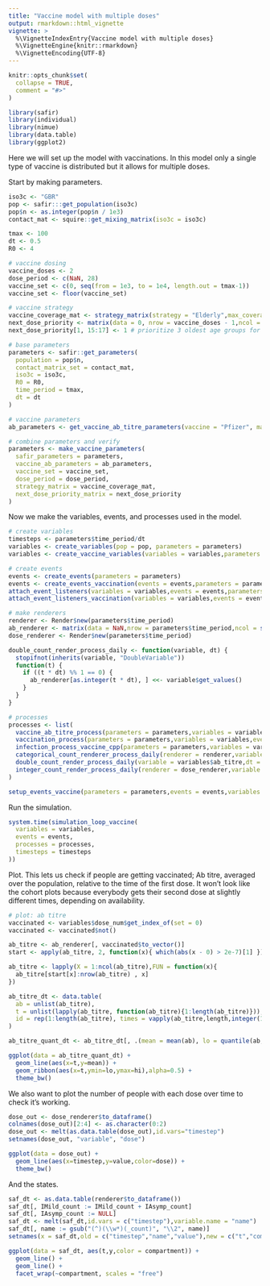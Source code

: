 ```yaml
---
title: "Vaccine model with multiple doses"
output: rmarkdown::html_vignette
vignette: >
  %\VignetteIndexEntry{Vaccine model with multiple doses}
  %\VignetteEngine{knitr::rmarkdown}
  %\VignetteEncoding{UTF-8}
---
```


```r
knitr::opts_chunk$set(
  collapse = TRUE,
  comment = "#>"
)
```

```r
library(safir)
library(individual)
library(nimue)
library(data.table)
library(ggplot2)
```

Here we will set up the model with vaccinations. In this model only a single type of vaccine is distributed but it allows for multiple doses.

Start by making parameters.

```r
iso3c <- "GBR"
pop <- safir:::get_population(iso3c)
pop$n <- as.integer(pop$n / 1e3)
contact_mat <- squire::get_mixing_matrix(iso3c = iso3c)

tmax <- 100
dt <- 0.5
R0 <- 4

# vaccine dosing
vaccine_doses <- 2
dose_period <- c(NaN, 28)
vaccine_set <- c(0, seq(from = 1e3, to = 1e4, length.out = tmax-1))
vaccine_set <- floor(vaccine_set)

# vaccine strategy
vaccine_coverage_mat <- strategy_matrix(strategy = "Elderly",max_coverage = 0.2)
next_dose_priority <- matrix(data = 0, nrow = vaccine_doses - 1,ncol = ncol(vaccine_coverage_mat))
next_dose_priority[1, 15:17] <- 1 # prioritize 3 oldest age groups for next dose

# base parameters
parameters <- safir::get_parameters(
  population = pop$n,
  contact_matrix_set = contact_mat,
  iso3c = iso3c,
  R0 = R0,
  time_period = tmax,
  dt = dt
)

# vaccine parameters
ab_parameters <- get_vaccine_ab_titre_parameters(vaccine = "Pfizer", max_dose = vaccine_doses,correlated = FALSE)

# combine parameters and verify
parameters <- make_vaccine_parameters(
  safir_parameters = parameters,
  vaccine_ab_parameters = ab_parameters,
  vaccine_set = vaccine_set,
  dose_period = dose_period,
  strategy_matrix = vaccine_coverage_mat,
  next_dose_priority_matrix = next_dose_priority
)
```

Now we make the variables, events, and processes used in the model.

```r
# create variables
timesteps <- parameters$time_period/dt
variables <- create_variables(pop = pop, parameters = parameters)
variables <- create_vaccine_variables(variables = variables,parameters = parameters)

# create events
events <- create_events(parameters = parameters)
events <- create_events_vaccination(events = events,parameters = parameters)
attach_event_listeners(variables = variables,events = events,parameters = parameters, dt = dt)
attach_event_listeners_vaccination(variables = variables,events = events,parameters = parameters,dt = dt)

# make renderers
renderer <- Render$new(parameters$time_period)
ab_renderer <- matrix(data = NaN,nrow = parameters$time_period,ncol = sum(parameters$population))
dose_renderer <- Render$new(parameters$time_period)

double_count_render_process_daily <- function(variable, dt) {
  stopifnot(inherits(variable, "DoubleVariable"))
  function(t) {
    if ((t * dt) %% 1 == 0) {
      ab_renderer[as.integer(t * dt), ] <<- variable$get_values()
    }
  }
}

# processes
processes <- list(
  vaccine_ab_titre_process(parameters = parameters,variables = variables,events = events,dt = dt),
  vaccination_process(parameters = parameters,variables = variables,events = events,dt = dt),
  infection_process_vaccine_cpp(parameters = parameters,variables = variables,events = events,dt = dt),
  categorical_count_renderer_process_daily(renderer = renderer,variable = variables$states,categories = variables$states$get_categories(),dt = dt),
  double_count_render_process_daily(variable = variables$ab_titre,dt = dt),
  integer_count_render_process_daily(renderer = dose_renderer,variable = variables$dose_num,margin = 0:vaccine_doses,dt = dt)
)

setup_events_vaccine(parameters = parameters,events = events,variables = variables,dt = dt)
```

Run the simulation.

```r
system.time(simulation_loop_vaccine(
  variables = variables,
  events = events,
  processes = processes,
  timesteps = timesteps
))
```

Plot. This lets us check if people are getting vaccinated; Ab titre, averaged over the population, relative to the time of the first dose. It won't look like the cohort plots because everybody gets their second dose at slightly different times, depending on availability.

```r
# plot: ab titre
vaccinated <- variables$dose_num$get_index_of(set = 0)
vaccinated <- vaccinated$not()

ab_titre <- ab_renderer[, vaccinated$to_vector()]
start <- apply(ab_titre, 2, function(x){ which(abs(x - 0) > 2e-7)[1] })

ab_titre <- lapply(X = 1:ncol(ab_titre),FUN = function(x){
  ab_titre[start[x]:nrow(ab_titre) , x]
})

ab_titre_dt <- data.table(
  ab = unlist(ab_titre),
  t = unlist(lapply(ab_titre, function(ab_titre){1:length(ab_titre)})),
  id = rep(1:length(ab_titre), times = vapply(ab_titre,length,integer(1)))
)

ab_titre_quant_dt <- ab_titre_dt[, .(mean = mean(ab), lo = quantile(ab,probs =0.025) , hi = quantile(ab,probs = 0.975)) , by = .(t)]

ggplot(data = ab_titre_quant_dt) +
  geom_line(aes(x=t,y=mean)) +
  geom_ribbon(aes(x=t,ymin=lo,ymax=hi),alpha=0.5) +
  theme_bw()

```

We also want to plot the number of people with each dose over time to check it's working.

```r
dose_out <- dose_renderer$to_dataframe()
colnames(dose_out)[2:4] <- as.character(0:2)
dose_out <- melt(as.data.table(dose_out),id.vars="timestep")
setnames(dose_out, "variable", "dose")

ggplot(data = dose_out) +
  geom_line(aes(x=timestep,y=value,color=dose)) +
  theme_bw()
```

And the states.

```r
saf_dt <- as.data.table(renderer$to_dataframe())
saf_dt[, IMild_count := IMild_count + IAsymp_count]
saf_dt[, IAsymp_count := NULL]
saf_dt <- melt(saf_dt,id.vars = c("timestep"),variable.name = "name")
saf_dt[, name := gsub("(^)(\\w*)(_count)", "\\2", name)]
setnames(x = saf_dt,old = c("timestep","name","value"),new = c("t","compartment","y"))

ggplot(data = saf_dt, aes(t,y,color = compartment)) +
  geom_line() +
  geom_line() +
  facet_wrap(~compartment, scales = "free")
```
